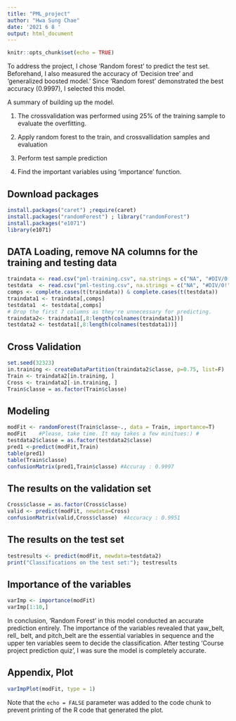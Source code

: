 ---
title: "PML_project"
author: "Hwa Sung Chae"
date: '2021 6 8 '
output: html_document
---

```{r setup, include=FALSE}
knitr::opts_chunk$set(echo = TRUE)
```

To address the project, I chose 'Random forest' to predict the test set. Beforehand, I also measured the accuracy of 'Decision tree' and 'generalized boosted model.' Since 'Random forest' demonstrated the best accuracy (0.9997), I selected this model. 

A summary of building up the model.

1) The crossvalidation was performed using 25% of the training sample to evaluate the overfitting.  

2) Apply random forest to the train, and crossvallidation samples and evaluation 

3) Perform test sample prediction 

4) Find the important variables using 'importance' function. 

## Download packages

```{r}
install.packages("caret") ;require(caret)
install.packages("randomForest") ; library("randomForest")
install.packages("e1071")
library(e1071)
```
## DATA Loading, remove NA columns for the training and testing data
```{r}
traindata <- read.csv("pml-training.csv", na.strings = c("NA", "#DIV/0!", ""))
testdata  <- read.csv("pml-testing.csv", na.strings = c("NA", "#DIV/0!", ""))
comps <- complete.cases(t(traindata)) & complete.cases(t(testdata))
traindata1 <- traindata[,comps]
testdata1  <- testdata[,comps]
# Drop the first 7 columns as they're unnecessary for predicting.
traindata2<- traindata1[,8:length(colnames(traindata1))]
testdata2 <- testdata1[,8:length(colnames(testdata1))]
```
## Cross Validation

```{r}
set.seed(32323)
in.training <- createDataPartition(traindata2$classe, p=0.75, list=F)
Train <- traindata2[in.training, ]
Cross <- traindata2[-in.training, ]
Train$classe = as.factor(Train$classe)
```
## Modeling

```{r}
modFit <- randomForest(Train$classe~., data = Train, importance=T)
modFit    #Please, take time. It may takes a few minitues:) #
testdata2$classe = as.factor(testdata2$classe)
pred1 <-predict(modFit,Train)
table(pred1)
table(Train$classe)
confusionMatrix(pred1,Train$classe) #Accuray : 0.9997
```
## The results on the validation set

```{r}
Cross$classe = as.factor(Cross$classe)
valid <- predict(modFit, newdata=Cross)
confusionMatrix(valid,Cross$classe)  #Accuracy : 0.9951
```
## The results on the test set
```{r}
testresults <- predict(modFit, newdata=testdata2)
print("Classifications on the test set:"); testresults
```
## Importance of the variables
```{r}
varImp <- importance(modFit)
varImp[1:10,]
```
In conclusion, 'Random Forest' in this model conducted an accurate prediction entirely.  The importance of the variables revealed that yaw_belt, rell_ belt, and pitch_belt  are the essential variables in sequence and the upper ten variables seem to decide the classification. After testing 'Course project prediction quiz', I was sure the model is completely accurate. 

## Appendix, Plot

```{r pressure, echo=FALSE}
varImpPlot(modFit, type = 1)
```

Note that the `echo = FALSE` parameter was added to the code chunk to prevent printing of the R code that generated the plot.

